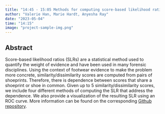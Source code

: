 ```yaml
---
title: "14:45 - 15:05 Methods for computing score-based likelihood ratios (SLRs) with dependent data"
author: "Valerie Han, Marie Hardt, Anyesha Ray"
date: "2023-05-04"
time: "14:15"
image: "project-sample-img.png"
---
```

 
 
## Abstract

Score-based likelihood ratios (SLRs) are a statistical method used to quantify the weight of evidence and have been used in many forensic disciplines. Using the context of footwear evidence to make the problem more concrete, similarity/dissimilarity scores are computed from pairs of shoeprints. Therefore, there is dependence between scores that share a shoeprint or shoe in common. Given up to 5 similarity/dissimilarity scores, we include four different methods of computing the SLR that address the dependence. We also provide a visualization of the resulting SLR using an ROC curve. More information can be found on the corresponding [Github repository](https://github.com/valeriehan6/scoreLR).
